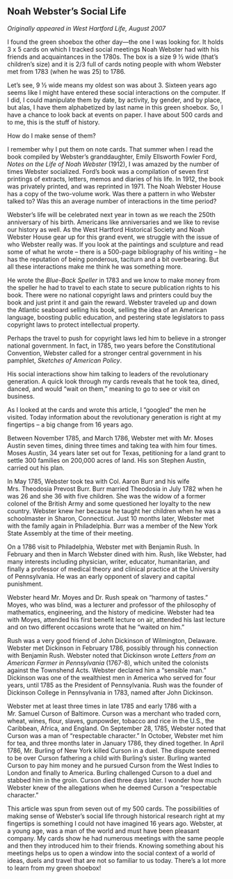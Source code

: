 ## Noah Webster’s Social Life {-}

*Originally appeared in West Hartford Life, August 2007*

I found the green shoebox the other day---the one I was looking for. It holds 3 x 5 cards on which I tracked social meetings Noah Webster had with his friends and acquaintances in the 1780s. The box is a size 9 ½ wide (that’s children’s size) and it is 2/3 full of cards noting people with whom Webster met from 1783 (when he was 25) to 1786.

Let’s see, 9 ½ wide means my oldest son was about 3. Sixteen years ago seems like I might have entered these social interactions on the computer. If I did, I could manipulate them by date, by activity, by gender, and by place, but alas, I have them alphabetized by last name in this green shoebox. So, I have a chance to look back at events on paper. I have about 500 cards and to me, this is the stuff of history.

How do I make sense of them?

I remember why I put them on note cards. That summer when I read the book compiled by Webster’s granddaughter, Emily Ellsworth Fowler Ford, *Notes on the Life of Noah Webster* (1912), I was amazed by the number of times Webster socialized. Ford’s book was a compilation of seven first printings of extracts, letters, memos and diaries of his life. In 1912, the book was privately printed, and was reprinted in 1971. The Noah Webster House has a copy of the two-volume work. Was there a pattern in who Webster talked to? Was this an average number of interactions in the time period?

Webster’s life will be celebrated next year in town as we reach the 250th anniversary of his birth. Americans like anniversaries and we like to revise our history as well. As the West Hartford Historical Society and Noah Webster House gear up for this grand event, we struggle with the issue of who Webster really was. If you look at the paintings and sculpture and read some of what he wrote – there is a 500-page bibliography of his writing – he has the reputation of being ponderous, taciturn and a bit overbearing. But all these interactions make me think he was something more.

He wrote the *Blue-Back Speller* in 1783 and we know to make money from the speller he had to travel to each state to secure publication rights to his book. There were no national copyright laws and printers could buy the book and just print it and gain the reward. Webster traveled up and down the Atlantic seaboard selling his book, selling the idea of an American language, boosting public education, and pestering state legislators to pass copyright laws to protect intellectual property.

Perhaps the travel to push for copyright laws led him to believe in a stronger national government. In fact, in 1785, two years before the Constitutional Convention, Webster called for a stronger central government in his pamphlet, *Sketches of American Policy*.

His social interactions show him talking to leaders of the revolutionary generation. A quick look through my cards reveals that he took tea, dined, danced, and would “wait on them,” meaning to go to see or visit on business.

As I looked at the cards and wrote this article, I “googled” the men he visited. Today information about the revolutionary generation is right at my fingertips -- a big change from 16 years ago.

Between November 1785, and March 1786, Webster met with Mr. Moses Austin seven times, dining three times and taking tea with him four times. Moses Austin, 34 years later set out for Texas, petitioning for a land grant to settle 300 families on 200,000 acres of land. His son Stephen Austin, carried out his plan.

In May 1785, Webster took tea with Col. Aaron Burr and his wife Mrs. Theodosia Prevost Burr. Burr married Theodosia in July 1782 when he was 26 and she 36 with five children. She was the widow of a former colonel of the British Army and some questioned her loyalty to the new country. Webster knew her because he taught her children when he was a schoolmaster in Sharon, Connecticut. Just 10 months later, Webster met with the family again in Philadelphia. Burr was a member of the New York State Assembly at the time of their meeting.

On a 1786 visit to Philadelphia, Webster met with Benjamin Rush. In February and then in March Webster dined with him. Rush, like Webster, had many interests including physician, writer, educator, humanitarian, and finally a professor of medical theory and clinical practice at the University of Pennsylvania. He was an early opponent of slavery and capital punishment.

Webster heard Mr. Moyes and Dr. Rush speak on “harmony of tastes.” Moyes, who was blind, was a lecturer and professor of the philosophy of mathematics, engineering, and the history of medicine. Webster had tea with Moyes, attended his first benefit lecture on air, attended his last lecture and on two different occasions wrote that he “waited on him.”

Rush was a very good friend of John Dickinson of Wilmington, Delaware. Webster met Dickinson in February 1786, possibly through his connection with Benjamin Rush. Webster noted that Dickinson wrote *Letters from an American Farmer in Pennsylvania* (1767-8), which united the colonists against the Townshend Acts. Webster declared him a “sensible man.” Dickinson was one of the wealthiest men in America who served for four years, until 1785 as the President of Pennsylvania. Rush was the founder of Dickinson College in Pennsylvania in 1783, named after John Dickinson.

Webster met at least three times in late 1785 and early 1786 with a Mr. Samuel Curson of Baltimore. Curson was a merchant who traded corn, wheat, wines, flour, slaves, gunpowder, tobacco and rice in the U.S., the Caribbean, Africa, and England. On September 28, 1785, Webster noted that Curson was a man of “respectable character.” In October, Webster met him for tea, and three months later in January 1786, they dined together. In April 1786, Mr. Burling of New York killed Curson in a duel. The dispute seemed to be over Curson fathering a child with Burling’s sister. Burling wanted Curson to pay him money and he pursued Curson from the West Indies to London and finally to America. Burling challenged Curson to a duel and stabbed him in the groin. Curson died three days later. I wonder how much Webster knew of the allegations when he deemed Curson a “respectable character.”

This article was spun from seven out of my 500 cards. The possibilities of making sense of Webster’s social life through historical research right at my fingertips is something I could not have imagined 16 years ago. Webster, at a young age, was a man of the world and must have been pleasant company. My cards show he had numerous meetings with the same people and then they introduced him to their friends. Knowing something about his meetings helps us to open a window into the social context of a world of ideas, duels and travel that are not so familiar to us today. There’s a lot more to learn from my green shoebox!
